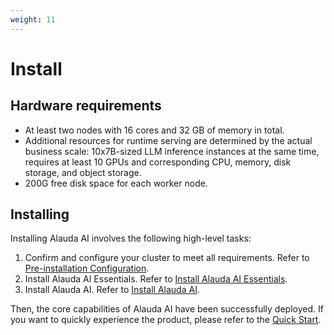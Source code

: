 ```yaml
---
weight: 11
---
```


# Install

## Hardware requirements

- At least two nodes with 16 cores and 32 GB of memory in total.
- Additional resources for runtime serving are determined by the actual business scale: 10x7B-sized LLM inference instances at the same time, requires at least 10 GPUs and corresponding CPU, memory, disk storage, and object storage.
- 200G free disk space for each worker node.

## Installing

Installing Alauda AI involves the following high-level tasks:

1. Confirm and configure your cluster to meet all requirements. Refer to [Pre-installation Configuration](./pre-configuration.mdx).
2. Install Alauda AI Essentials. Refer to [Install Alauda AI Essentials](./ai-essentials.mdx).
3. Install Alauda AI. Refer to [Install Alauda AI](./ai-cluster.mdx).

Then, the core capabilities of Alauda AI have been successfully deployed. If you want to quickly experience the product, please refer to the [Quick Start](../overview/quick_start.mdx).

<Overview />
